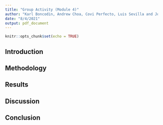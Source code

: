 ```yaml
---
title: "Group Activity (Module 4)"
author: "Karl Boncodin, Andrew Choa, Covi Perfecto, Luis Sevilla and Joshua Tirana"
date: "8/4/2021"
output: pdf_document
---
```


```r
knitr::opts_chunk$set(echo = TRUE)
```

## Introduction
## Methodology
## Results
## Discussion
## Conclusion

